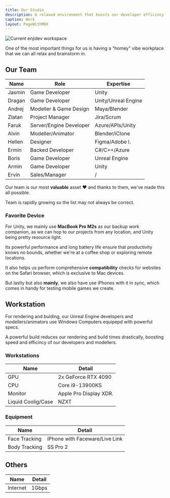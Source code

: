 ```yaml
---
title: Our Studio
description: A relaxed environment that boosts our developer efficincy.
caption: Work
layout: PageWithMDX
---
```



<Image
  src="/assets/images/4-freelance-stolovi.jpg"
  alt="Current enjidev workspace"
  width={700}
  height={405}
/>

One of the most important things for us is having a "homey" vibe workplace that we can all relax and brainstorm in.

## Our Team

| Name   | Role                    | Expertise           |
| ------ | ----------------------- | ------------------- |
| Jasmin | Game Developer          | Unity               |
| Dragan | Game Developer          | Unity/Unreal Engine |
| Andrej | Modeller & Game Design  | Maya/Blender        |
| Zlatan | Project Manager         | Jira/Scrum          |
| Faruk  | Server/Engine Developer | Azure/APIs/Unity    |
| Alvin  | Modeller/Animator       | Blender/iClone      |
| Hellen | Designer                | Figma/Adobe I.      |
| Ermin  | Backed Developer        | C#/C++/Azure        |
| Boris  | Game Developer          | Unreal Engine       |
| Armin  | Game Developer          | Unity               |
| Ervin  | Sales/Manager           | /                   |

Our team is our most **valuable** asset ❤️ and thanks to them, we've made this all possible.

Team is rapidly growing so the list may not always be correct.

### Favorite Device

For Unity, we mainly use **MacBook Pro M2s** as our backup work companion, as we can hop to our projects from any location, and Unity being pretty resource light.

Its powerful performance and long battery life ensure that productivity knows no bounds, whether we're at a coffee shop or exploring remote locations.

It also helps us perform comprehensive **compatibility** checks for websites on the Safari browser, which is exclusive to Mac devices.

But lastly but also **mainly**, we also have use iPhones with it in sync, which comes in handy for testing mobile games we create.

## Workstation

For rendering and bulding, our Unreal Engine developers and modellers/animators use Windows Computers equipepd with powerful specs.

A powerful build reduces our rendering and build times drastically, boosting speed and efficincy of our developers and modellers.

### Workstations

| Name               | Detail                 |
| ------------------ | ---------------------- |
| GPU                | 2x GeForce RTX 4090    |
| CPU                | Core i9-13900KS        |
| Monitor            | Apple Pro Display XDR. |
| Liquid Coolig/Case | NZXT                   |

### Equipment

| Name          | Detail                         |
| ------------- | ------------------------------ |
| Face Tracking | iPhone with Faceware/Live Link |
| Body Tracking | SS Pro 2                       |

## Others

| Name     | Detail |
| -------- | ------ |
| Internet | 1Gbps  |
